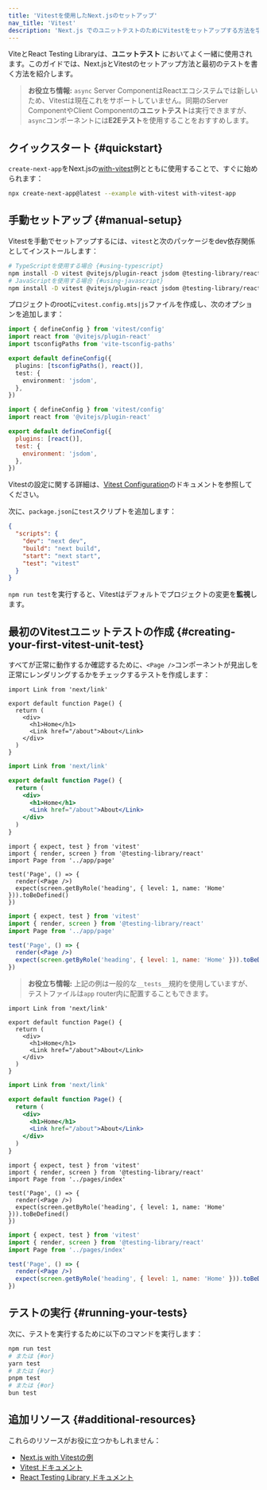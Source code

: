 ```yaml
---
title: 'Vitestを使用したNext.jsのセットアップ'
nav_title: 'Vitest'
description: 'Next.js でのユニットテストのためにVitestをセットアップする方法を学ぶ。'
---
```


ViteとReact Testing Libraryは、**ユニットテスト** においてよく一緒に使用されます。このガイドでは、Next.jsとVitestのセットアップ方法と最初のテストを書く方法を紹介します。

> **お役立ち情報:** `async` Server ComponentはReactエコシステムでは新しいため、Vitestは現在これをサポートしていません。同期のServer ComponentやClient Componentの**ユニットテスト**は実行できますが、`async`コンポーネントには**E2Eテスト**を使用することをおすすめします。

## クイックスタート {#quickstart}

`create-next-app`をNext.jsの[with-vitest](https://github.com/vercel/next.js/tree/canary/examples/with-vitest)例とともに使用することで、すぐに始められます：

```bash title="Terminal"
npx create-next-app@latest --example with-vitest with-vitest-app
```

## 手動セットアップ {#manual-setup}

Vitestを手動でセットアップするには、`vitest`と次のパッケージをdev依存関係としてインストールします：

```bash title="Terminal"
# TypeScriptを使用する場合 {#using-typescript}
npm install -D vitest @vitejs/plugin-react jsdom @testing-library/react @testing-library/dom vite-tsconfig-paths
# JavaScriptを使用する場合 {#using-javascript}
npm install -D vitest @vitejs/plugin-react jsdom @testing-library/react @testing-library/dom
```

プロジェクトのrootに`vitest.config.mts|js`ファイルを作成し、次のオプションを追加します：

<Tabs>
<TabItem value="ts" label="TypeScript">

```ts title="vitest.config.mts" switcher
import { defineConfig } from 'vitest/config'
import react from '@vitejs/plugin-react'
import tsconfigPaths from 'vite-tsconfig-paths'

export default defineConfig({
  plugins: [tsconfigPaths(), react()],
  test: {
    environment: 'jsdom',
  },
})
```

</TabItem>
<TabItem value="js" label="JavaScript">

```js title="vitest.config.js" switcher
import { defineConfig } from 'vitest/config'
import react from '@vitejs/plugin-react'

export default defineConfig({
  plugins: [react()],
  test: {
    environment: 'jsdom',
  },
})
```

</TabItem>
</Tabs>

Vitestの設定に関する詳細は、[Vitest Configuration](https://vitest.dev/config/#configuration)のドキュメントを参照してください。

次に、`package.json`に`test`スクリプトを追加します：

```json title="package.json"
{
  "scripts": {
    "dev": "next dev",
    "build": "next build",
    "start": "next start",
    "test": "vitest"
  }
}
```

`npm run test`を実行すると、Vitestはデフォルトでプロジェクトの変更を**監視**します。

## 最初のVitestユニットテストの作成 {#creating-your-first-vitest-unit-test}

すべてが正常に動作するか確認するために、`<Page />`コンポーネントが見出しを正常にレンダリングするかをチェックするテストを作成します：

<AppOnly>

<Tabs>
<TabItem value="tsx" label="TypeScript">

```tsx title="app/page.tsx" switcher
import Link from 'next/link'

export default function Page() {
  return (
    <div>
      <h1>Home</h1>
      <Link href="/about">About</Link>
    </div>
  )
}
```

</TabItem>
<TabItem value="jsx" label="JavaScript">

```jsx title="app/page.jsx" switcher
import Link from 'next/link'

export default function Page() {
  return (
    <div>
      <h1>Home</h1>
      <Link href="/about">About</Link>
    </div>
  )
}
```

</TabItem>
</Tabs>

<Tabs>
<TabItem value="tsx" label="TypeScript">

```tsx title="__tests__/page.test.tsx" switcher
import { expect, test } from 'vitest'
import { render, screen } from '@testing-library/react'
import Page from '../app/page'

test('Page', () => {
  render(<Page />)
  expect(screen.getByRole('heading', { level: 1, name: 'Home' })).toBeDefined()
})
```

</TabItem>
<TabItem value="jsx" label="JavaScript">

```jsx title="__tests__/page.test.jsx" switcher
import { expect, test } from 'vitest'
import { render, screen } from '@testing-library/react'
import Page from '../app/page'

test('Page', () => {
  render(<Page />)
  expect(screen.getByRole('heading', { level: 1, name: 'Home' })).toBeDefined()
})
```

</TabItem>
</Tabs>

> **お役立ち情報:** 上記の例は一般的な`__tests__`規約を使用していますが、テストファイルは`app` router内に配置することもできます。

</AppOnly>

<PagesOnly>

<Tabs>
<TabItem value="tsx" label="TypeScript">

```tsx title="pages/index.tsx" switcher
import Link from 'next/link'

export default function Page() {
  return (
    <div>
      <h1>Home</h1>
      <Link href="/about">About</Link>
    </div>
  )
}
```

</TabItem>
<TabItem value="jsx" label="JavaScript">

```jsx title="pages/index.jsx" switcher
import Link from 'next/link'

export default function Page() {
  return (
    <div>
      <h1>Home</h1>
      <Link href="/about">About</Link>
    </div>
  )
}
```

</TabItem>
</Tabs>

<Tabs>
<TabItem value="tsx" label="TypeScript">

```tsx title="__tests__/index.test.tsx" switcher
import { expect, test } from 'vitest'
import { render, screen } from '@testing-library/react'
import Page from '../pages/index'

test('Page', () => {
  render(<Page />)
  expect(screen.getByRole('heading', { level: 1, name: 'Home' })).toBeDefined()
})
```

</TabItem>
<TabItem value="jsx" label="JavaScript">

```jsx title="__tests__/index.test.jsx" switcher
import { expect, test } from 'vitest'
import { render, screen } from '@testing-library/react'
import Page from '../pages/index'

test('Page', () => {
  render(<Page />)
  expect(screen.getByRole('heading', { level: 1, name: 'Home' })).toBeDefined()
})
```

</TabItem>
</Tabs>

</PagesOnly>

## テストの実行 {#running-your-tests}

次に、テストを実行するために以下のコマンドを実行します：

```bash title="Terminal"
npm run test
# または {#or}
yarn test
# または {#or}
pnpm test
# または {#or}
bun test
```

## 追加リソース {#additional-resources}

これらのリソースがお役に立つかもしれません：

- [Next.js with Vitestの例](https://github.com/vercel/next.js/tree/canary/examples/with-vitest)
- [Vitest ドキュメント](https://vitest.dev/guide/)
- [React Testing Library ドキュメント](https://testing-library.com/docs/react-testing-library/intro/)
